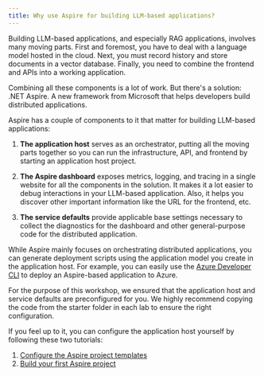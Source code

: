 ```yaml
---
title: Why use Aspire for building LLM-based applications?
---
```


Building LLM-based applications, and especially RAG applications, involves many moving
parts. First and foremost, you have to deal with a language model hosted in the cloud.
Next, you must record history and store documents in a vector database. Finally, you
need to combine the frontend and APIs into a working application.

Combining all these components is a lot of work. But there's a solution: .NET Aspire.
A new framework from Microsoft that helps developers build distributed applications.

Aspire has a couple of components to it that matter for building LLM-based applications:

1. **The application host** serves as an orchestrator, putting all the moving parts
   together so you can run the infrastructure, API, and frontend by starting an
   application host project.

2. **The Aspire dashboard** exposes metrics, logging, and tracing in a single website
   for all the components in the solution. It makes it a lot easier to debug
   interactions in your LLM-based application. Also, it helps you discover other
   important information like the URL for the frontend, etc.

3. **The service defaults** provide applicable base settings necessary to collect the
   diagnostics for the dashboard and other general-purpose code for the distributed
   application.

While Aspire mainly focuses on orchestrating distributed applications, you can generate
deployment scripts using the application model you create in the application host. For
example, you can easily use the [Azure Developer CLI](https://learn.microsoft.com/azure/developer/azure-developer-cli/) to deploy an Aspire-based
application to Azure.

For the purpose of this workshop, we ensured that the application host and service
defaults are preconfigured for you. We highly recommend copying the code from the
starter folder in each lab to ensure the right configuration.

If you feel up to it, you can configure the application host yourself by following these
two tutorials:

1. [Configure the Aspire project templates](https://learn.microsoft.com/en-us/dotnet/aspire/fundamentals/setup-tooling?tabs=windows&pivots=vscode)
2. [Build your first Aspire project](https://learn.microsoft.com/en-us/dotnet/aspire/get-started/build-your-first-aspire-app?pivots=vscode)